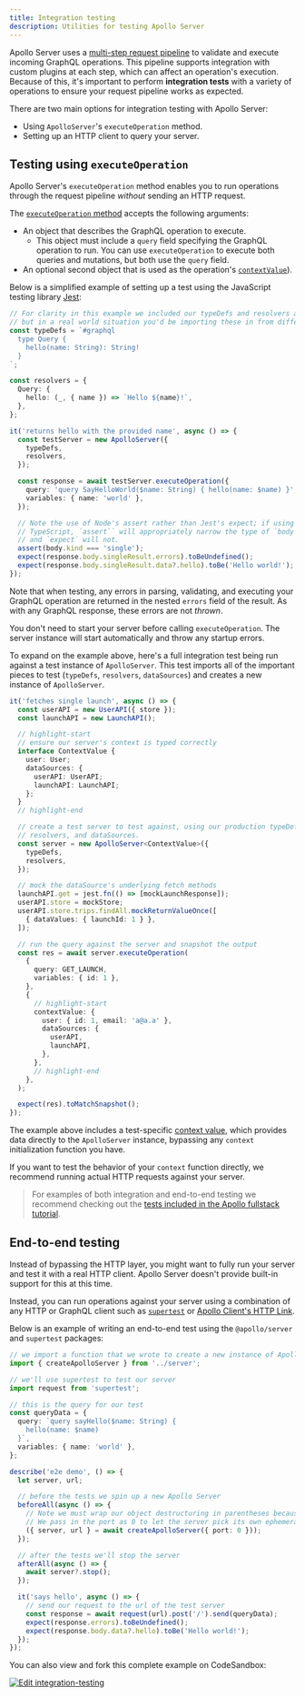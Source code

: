 ```yaml
---
title: Integration testing
description: Utilities for testing Apollo Server
---
```


Apollo Server uses a [multi-step request pipeline](../integrations/plugins/#request-lifecycle-event-flow) to validate and execute incoming GraphQL operations. This pipeline supports integration with custom plugins at each step, which can affect an operation's execution. Because of this, it's important to perform **integration tests** with a variety of operations to ensure your request pipeline works as expected.

There are two main options for integration testing with Apollo Server:

- Using `ApolloServer`'s `executeOperation` method.
- Setting up an HTTP client to query your server.

## Testing using `executeOperation`

Apollo Server's `executeOperation` method enables you to run operations through the request pipeline _without_ sending an HTTP request.

The [`executeOperation` method](../api/apollo-server#executeoperation) accepts the following arguments:

- An object that describes the GraphQL operation to execute.
  - This object must include a `query` field specifying the GraphQL operation to run. You can use `executeOperation` to execute both queries and mutations, but both use the `query` field.
- An optional second object that is used as the operation's [`contextValue`](../data/context/#the-contextvalue-object)).

Below is a simplified example of setting up a test using the JavaScript testing library [Jest](https://jestjs.io/):

<MultiCodeBlock>

```ts title="index.test.ts"
// For clarity in this example we included our typeDefs and resolvers above our test,
// but in a real world situation you'd be importing these in from different files
const typeDefs = `#graphql
  type Query {
    hello(name: String): String!
  }
`;

const resolvers = {
  Query: {
    hello: (_, { name }) => `Hello ${name}!`,
  },
};

it('returns hello with the provided name', async () => {
  const testServer = new ApolloServer({
    typeDefs,
    resolvers,
  });

  const response = await testServer.executeOperation({
    query: 'query SayHelloWorld($name: String) { hello(name: $name) }',
    variables: { name: 'world' },
  });

  // Note the use of Node's assert rather than Jest's expect; if using
  // TypeScript, `assert`` will appropriately narrow the type of `body`
  // and `expect` will not.
  assert(body.kind === 'single');
  expect(response.body.singleResult.errors).toBeUndefined();
  expect(response.body.singleResult.data?.hello).toBe('Hello world!');
});
```

</MultiCodeBlock>

Note that when testing, any errors in parsing, validating, and executing your GraphQL operation are returned in the nested `errors` field of the result. As with any GraphQL response, these errors are not _thrown_.

You don't need to start your server before calling `executeOperation`. The server instance will start automatically and throw any startup errors.

To expand on the example above, here's a full integration test being run against a test instance of `ApolloServer`. This test imports all of the important pieces to test (`typeDefs`, `resolvers`, `dataSources`) and creates a new instance of `ApolloServer`.

```ts title="integration.test.ts"
it('fetches single launch', async () => {
  const userAPI = new UserAPI({ store });
  const launchAPI = new LaunchAPI();

  // highlight-start
  // ensure our server's context is typed correctly
  interface ContextValue {
    user: User;
    dataSources: {
      userAPI: UserAPI;
      launchAPI: LaunchAPI;
    };
  }
  // highlight-end

  // create a test server to test against, using our production typeDefs,
  // resolvers, and dataSources.
  const server = new ApolloServer<ContextValue>({
    typeDefs,
    resolvers,
  });

  // mock the dataSource's underlying fetch methods
  launchAPI.get = jest.fn(() => [mockLaunchResponse]);
  userAPI.store = mockStore;
  userAPI.store.trips.findAll.mockReturnValueOnce([
    { dataValues: { launchId: 1 } },
  ]);

  // run the query against the server and snapshot the output
  const res = await server.executeOperation(
    {
      query: GET_LAUNCH,
      variables: { id: 1 },
    },
    {
      // highlight-start
      contextValue: {
        user: { id: 1, email: 'a@a.a' },
        dataSources: {
          userAPI,
          launchAPI,
        },
      },
      // highlight-end
    },
  );

  expect(res).toMatchSnapshot();
});
```

The example above includes a test-specific [context value](../data/context/#the-contextvalue-object), which provides data directly to the `ApolloServer` instance, bypassing any `context` initialization function you have.

If you want to test the behavior of your `context` function directly, we recommend running actual HTTP requests against your server.

> For examples of both integration and end-to-end testing we recommend checking out the [tests included in the Apollo fullstack tutorial](https://github.com/apollographql/fullstack-tutorial/tree/master/final/server/src/__tests__).

## End-to-end testing

Instead of bypassing the HTTP layer, you might want to fully run your server and test it with a real HTTP client. Apollo Server doesn't provide built-in support for this at this time.

Instead, you can run operations against your server using a combination of any HTTP or GraphQL client such as [`supertest`](https://www.npmjs.com/package/supertest) or [Apollo Client's HTTP Link](/react/api/link/apollo-link-http/).

Below is an example of writing an end-to-end test using the `@apollo/server` and `supertest` packages:

<MultiCodeBlock>

```ts title="server.test.ts"
// we import a function that we wrote to create a new instance of Apollo Server
import { createApolloServer } from '../server';

// we'll use supertest to test our server
import request from 'supertest';

// this is the query for our test
const queryData = {
  query: `query sayHello($name: String) {
    hello(name: $name)
  }`,
  variables: { name: 'world' },
};

describe('e2e demo', () => {
  let server, url;

  // before the tests we spin up a new Apollo Server
  beforeAll(async () => {
    // Note we must wrap our object destructuring in parentheses because we already declared these variables
    // We pass in the port as 0 to let the server pick its own ephemeral port for testing
    ({ server, url } = await createApolloServer({ port: 0 }));
  });

  // after the tests we'll stop the server
  afterAll(async () => {
    await server?.stop();
  });

  it('says hello', async () => {
    // send our request to the url of the test server
    const response = await request(url).post('/').send(queryData);
    expect(response.errors).toBeUndefined();
    expect(response.body.data?.hello).toBe('Hello world!');
  });
});
```

</MultiCodeBlock>

You can also view and fork this complete example on CodeSandbox:

<a href="https://codesandbox.io/s/github/apollographql/docs-examples/tree/main/apollo-server/v4/integration-testing?fontsize=14&hidenavigation=1&theme=dark">
  <img
    alt="Edit integration-testing"
    src="https://codesandbox.io/static/img/play-codesandbox.svg"
  />
</a>
<br />
